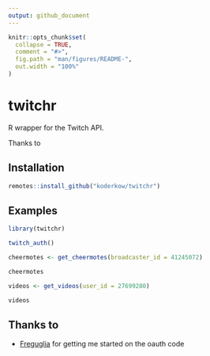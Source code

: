 ```yaml
---
output: github_document
---
```


<!-- README.md is generated from README.Rmd. Please edit that file -->

```r
knitr::opts_chunk$set(
  collapse = TRUE,
  comment = "#>",
  fig.path = "man/figures/README-",
  out.width = "100%"
)
```

# twitchr

<!-- badges: start -->
<!-- badges: end -->

R wrapper for the Twitch API.

Thanks to 

## Installation

```r
remotes::install_github("koderkow/twitchr")
```

## Examples

```r
library(twitchr)
```

```r
twitch_auth()
```

```r
cheermotes <- get_cheermotes(broadcaster_id = 41245072)

cheermotes
```

```r
videos <- get_videos(user_id = 27699280)

videos
```

## Thanks to

- [Freguglia](https://github.com/Freguglia/rTwitchAPI) for getting me started on the oauth code
